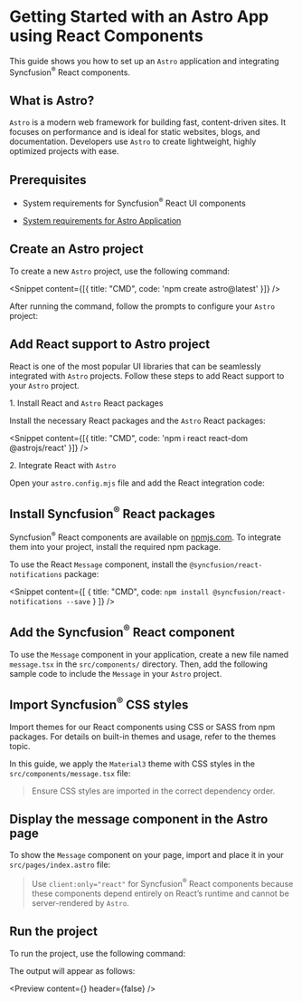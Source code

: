 
<Meta
 title="React components in Astro | Syncfusion"
 description="Integrate React components into Astro projects, the web framework designed for creating content-driven websites."
/>

# Getting Started with an Astro App using React Components

This guide shows you how to set up an `Astro` application and integrating Syncfusion<sup>®</sup> React components.

## What is Astro?

`Astro` is a modern web framework for building fast, content-driven sites. It focuses on performance and is ideal for static websites, blogs, and documentation. Developers use `Astro` to create lightweight, highly optimized projects with ease.

## Prerequisites

* <p><Link to="/overview/system-requirements">System requirements for Syncfusion<sup>®</sup> React UI components</Link></p>

* <p><a href="https://docs.astro.build/en/install-and-setup/#prerequisites" target="_blank" rel="noopener noreferrer">System requirements for Astro Application</a></p>

## Create an Astro project

To create a new `Astro` project, use the following command:

<Snippet content={[{ title: "CMD", code: 'npm create astro@latest' }]} />

After running the command, follow the prompts to configure your `Astro` project:

<Snippet content={astroProjectConfig} />

## Add React support to Astro project

React is one of the most popular UI libraries that can be seamlessly integrated with `Astro` projects. Follow these steps to add React support to your `Astro` project.

1\. Install React and `Astro` React packages

Install the necessary React packages and the `Astro` React packages:

<Snippet content={[{ title: "CMD", code: 'npm i react react-dom @astrojs/react' }]} />

2\. Integrate React with `Astro`

Open your `astro.config.mjs` file and add the React integration code:

<Snippet content={astroConfig} />

## Install Syncfusion<sup>®</sup> React packages

Syncfusion<sup>®</sup> React components are available on [npmjs.com](https://www.npmjs.com/search?q=react). To integrate them into your project, install the required npm package.

To use the React `Message` component, install the `@syncfusion/react-notifications` package:

<Snippet content={[ { title: "CMD", code: `npm install @syncfusion/react-notifications --save` } ]} />

## Add the Syncfusion<sup>®</sup> React component

To use the `Message` component in your application, create a new file named `message.tsx` in the `src/components/` directory. Then, add the following sample code to include the `Message` in your `Astro` project.

<Snippet content={astroMsgSnippet} />

## Import Syncfusion<sup>®</sup> CSS styles

Import themes for our React components using CSS or SASS from npm packages. For details on built-in themes and usage, refer to the <Link to="/appearance/built-in-themes">themes topic</Link>.

In this guide, we apply the `Material3` theme with CSS styles in the `src/components/message.tsx` file:

<Snippet content={astroStyles} />

> Ensure CSS styles are imported in the correct dependency order.

## Display the message component in the Astro page

To show the `Message` component on your page, import and place it in your `src/pages/index.astro` file:

<Snippet content={astroIndexSnippet} />

> Use `client:only="react"` for Syncfusion<sup>®</sup> React components because these components depend entirely on React’s runtime and cannot be server-rendered by `Astro`.

## Run the project

To run the project, use the following command:

<Snippet content={runSample} />

The output will appear as follows:

<Preview content={<DefaultMessage />} header={false} />
